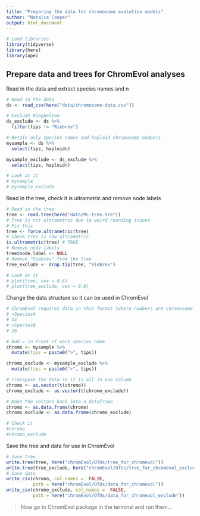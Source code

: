 ```yaml
---
title: "Preparing the data for chromosome evolution models"
author: "Natalie Cooper"
output: html_document
---
```


```r
# Load libraries
library(tidyverse)
library(here)
library(ape)
```

## Prepare data and trees for ChromEvol analyses

Read in the data and extract species names and n
```r
# Read in the data
ds <- read_csv(here("data/chromosome-data.csv"))

# Exclude Rieppeleon
ds_exclude <- ds %>% 
  filter(tips != "Riebrev")

# Retain only species names and haploid chromosome numbers
mysample <- ds %>%
  select(tips, haploidn)

mysample_exclude <- ds_exclude %>%
  select(tips, haploidn)

# Look at it
# mysample
# mysample_exclude
```

Read in the tree, check it is ultrametric and remove node labels
```r
# Read in the tree
tree <- read.tree(here("data/ML-tree.tre"))
# Tree is not ultrametric due to weird rounding issues
# Fix this
tree <- force.ultrametric(tree)
# Check tree is now ultrametric
is.ultrametric(tree) # TRUE
# Remove node labels
tree$node.label <- NULL
# Remove "Riebrev" from the tree
tree_exclude <- drop.tip(tree, "Riebrev")

# Look at it
# plot(tree, cex = 0.6)
# plot(tree_exclude, cex = 0.6)
```

Change the data structure so it can be used in ChromEvol
```r
# ChromEvol requires data in this format (where numbers are chromosome counts as haploid number):
# >SpeciesA
# 14
# >SpeciesB
# 28

# Add > in front of each species name
chromo <- mysample %>%
  mutate(tips = paste0(">", tips))

chromo_exclude <- mysample_exclude %>%
  mutate(tips = paste0(">", tips))

# Transpose the data so it is all in one column
chromo <- as.vector(t(chromo))
chromo_exclude <- as.vector(t(chromo_exclude))

# Make the vectore back into a dataframe
chromo <- as.data.frame(chromo)
chromo_exclude <- as.data.frame(chromo_exclude)

# Check it
#chromo
#chromo_exclude
```

Save the tree and data for use in ChromEvol
```r
# Save tree
write.tree(tree, here("chromEvol/OTUs/tree_for_chromevol"))
write.tree(tree_exclude, here("chromEvol/OTUs/tree_for_chromevol_exclude"))
# Save data
write_csv(chromo, col_names =  FALSE, 
          path = here("chromEvol/OTUs/data_for_chromevol"))
write_csv(chromo_exclude, col_names =  FALSE, 
          path = here("chromEvol/OTUs/data_for_chromevol_exclude"))
```

> Now go to ChromEvol package in the terminal and run them...